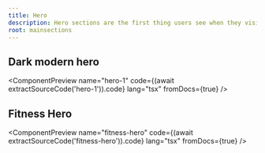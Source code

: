 ```yaml
---
title: Hero
description: Hero sections are the first thing users see when they visit your site. They are a great way to showcase your product and its features.
root: mainsections
---
```



## Dark modern hero

<ComponentPreview
  name="hero-1"
  code={(await extractSourceCode('hero-1')).code}
  lang="tsx"
  fromDocs={true}
/>

## Fitness Hero

<ComponentPreview
  name="fitness-hero"
  code={(await extractSourceCode('fitness-hero')).code}
  lang="tsx"
  fromDocs={true}
/>